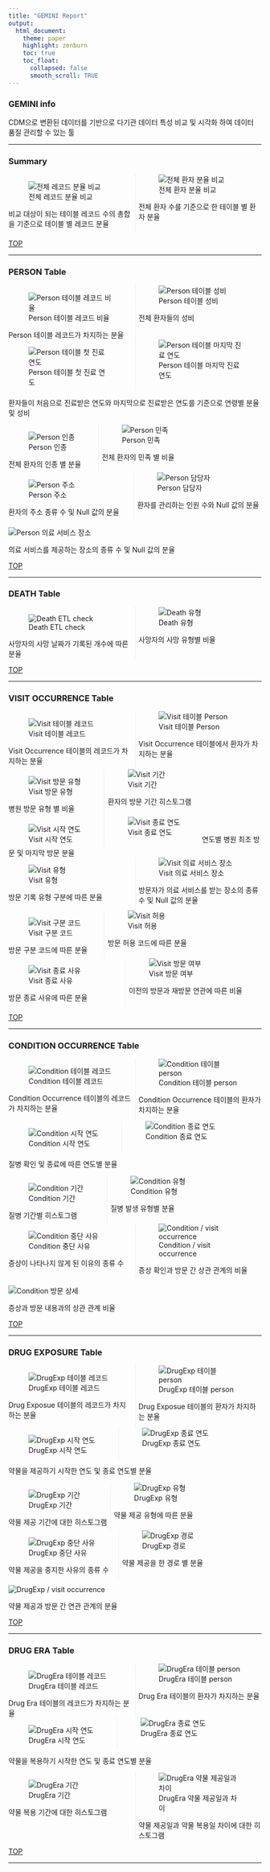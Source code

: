```yaml
---
title: "GEMINI Report"
output: 
  html_document:
    theme: paper
    highlight: zenburn
    toc: true
    toc_float:
      collapsed: false
      smooth_scroll: TRUE
---
```

<a name="Top"></a>

### **GEMINI info** 
CDM으로 변환된 데이터를 기반으로 다기관 데이터 특성 비교 및 시각화 하여 데이터 품질 관리할 수 있는 툴

<style>
  .col2{
    display: inline-block;
    -webkit-columns: 100px 2;
    -moz-columns: 100px 2;
    columns: 100px 2;
    -webkit-column-rule:
    1px dotted #e0e0e0;
    -moz-column-rule: 1px dotted #e0e0e0;
    column-rule: 1px dotted #e0e0e0;
    column-span:all;
  }
</style>

***
<a name="Summary"></a>

### **Summary** {.flexbox .vcenter}

<div class="col2">

![전체 레코드 분율 비교](../images/Whole/00.Record.jpg)

비교 대상이 되는 테이블 레코드 수의 총합을 기준으로 테이블 별 레코드 분율
<!-- This figure shows that Standard CDM's record each assigned table ratio and Target CDM's record each assigned table ratio.-->


![전체 환자 분율 비교](../images/Whole/01.Person.jpg)

전체 환자 수를 기준으로 한 테이블 별 환자 분율
<!-- This figure shows that Standard CDM's person each assigned person ratio and Target CDM's person each assigned person ratio. -->

</div>

<a href="#Top">TOP</a>

***
<a name="PERSON"></a>

### **PERSON Table** 

<div class="col2">
![Person 테이블 레코드 비율](../images/Person/00.Person_record.jpg)

Person 테이블 레코드가 차지하는 분율
<!-- This figure shows that Standard CDM's PERSON Table record ratio and Target CDM's PERSON Table record ratio. -->

![Person 테이블 성비](../images/Person/01.Person_gender.jpg)

전체 환자들의 성비
<!-- This figure shows that Standard CDM's gender ratio and Target CDM's gender ratio. -->

</div>

<div class="col2">

![Person 테이블 첫 진료 연도](../images/Person/02.Person_min_year.jpg)

![Person 테이블 마지막 진료 연도](../images/Person/03.Person_max_year.jpg)

</div>
환자들이 처음으로 진료받은 연도와 마지막으로 진료받은 연도를 기준으로 연령별 분율 및 성비
<!-- This figure shows that Standard CDM's, Target CDM's Observation Period Start and End. -->

<div class="col2">

![Person 인종](../images/Person/04.Person_race.jpg)

전체 환자의 인종 별 분율
<!-- This figure shows that Standard CDM's Race ratio and Target CDM's Race ratio-->

![Person 민족](../images/Person/05.Person_ethnicity.jpg)

전체 환자의 민족 별 비율
<!-- This figure shows that Standard CDM's Ethnicity ratio and Target CDM's Ethnicity ratio-->

</div>

<div class="col2">

![Person 주소](../images/Person/06.Person_location.jpg)

환자의 주소 종류 수 및 Null 값의 분율
<!-- This figure shows the number of location types, the null ratio in the standard CDM and target CDM.-->

![Person 담당자](../images/Person/07.Person_provider.jpg)

환자를 관리하는 인원 수와 Null 값의 분율
<!-- This figure shows the number of provider types, the null ratio in the standard CDM and target CDM.-->

</div>

<SPAN class="col2">
![Person 의료 서비스 장소](../images/Person/08.Person_care_site.jpg)

의료 서비스를 제공하는 장소의 종류 수 및 Null 값의 분율
<!-- This figure shows the number of care site types, the null ratio in the standard CDM and target CDM.-->
</SPAN>

<a href="#Top">TOP</a>

***
<a name="DEATH"></a>

### **DEATH Table**
<div class="col2">
![Death ETL check](../images/Death/00.Death_deathcheck.jpg)

사망자의 사망 날짜가 기록된 개수에 따른 분율
<!-- This figure shows Percentage of people with multiple death times for check data ETL fault.-->

![Death 유형](../images/Death/01.Death_type.jpg)

사망자의 사망 유형별 비율
<!-- This figure shows that Standard CDM's Death Type ratio and Target CDM's Death Type ratio-->

</div>

<a href="#Top">TOP</a>

***
<a name="VISIT OCCURRENCE"></a>

### **VISIT OCCURRENCE Table**
<div class="col2">
![Visit 테이블 레코드](../images/VIsit/00.Visit_record.jpg)

Visit Occurrence 테이블의 레코드가 차지하는 분율

<!-- This figure shows that Standard CDM's Visit Occurrenece Table record ratio and Target CDM's Visit Occurrenece Table record ratio.-->

![Visit 테이블 Person](../images/VIsit/01.Visit_person.jpg)

Visit Occurrence 테이블에서 환자가 차지하는 분율
<!-- This figure shows that Standard CDM's Visit Occurrenece Table person ratio and Target CDM's Visit Occurrenece Table person ratio.-->

</div>
<div class="col2">
![Visit 방문 유형](../images/VIsit/02.Visit_concept.jpg)

병원 방문 유형 별 비율
<!-- This figure shows that Standard CDM's Visit Concept ratio and Target CDM's Visit Concept ratio.-->

![Visit 기간](../images/VIsit/03.Visit_Duration.jpg)

환자의 방문 기간 히스토그램
<!-- This figure shows that Standard CDM's Visit Duration histogram and Target CDM's Visit Duration histogram.-->

</div>
<div class="col2">
![Visit 시작 연도](../images/VIsit/04.Visit_start.jpg)

![Visit 종료 연도](../images/VIsit/05.Visit_end.jpg)
</div>
연도별 병원 최초 방문 및 마지막 방문 분율
<!-- This figure shows that the Visit occurrence start, end with person ratio.-->
<div class="col2">
![Visit 유형](../images/VIsit/06.Visit_type.jpg)

방문 기록 유형 구분에 따른 분율

<!-- This figure shows that Standard CDM's Visit type ratio and Target CDM's Visit type ratio.-->

![Visit 의료 서비스 장소](../images/VIsit/07.Visit_care_site.jpg)

방문자가 의료 서비스를 받는 장소의 종류 수 및 Null 값의 분율

<!-- This figure shows that the number of care site types, the null ratio in the standard CDM and target CDM.-->

</div>
<div class="col2">
![Visit 구분 코드](../images/VIsit/08.Visit_source.jpg)

방문 구분 코드에 따른 분율

<!-- This figure shows that Standard CDM's Visit source ratio and Target CDM's Visit source ratio.-->

![Visit 허용](../images/VIsit/09.Visit_admitting.jpg)

방문 허용 코드에 따른 분율

<!-- This figure shows that Standard CDM's Visit admitting ratio and Target CDM's Visit admitting ratio.-->

</div>
<div class="col2">
![Visit 종료 사유](../images/VIsit/10.Visit_discharge.jpg)

방문 종료 사유에 따른 분율
<!-- This figure shows that Standard CDM's Visit discharge ratio and Target CDM's Visit discharge ratio.-->

![Visit 방문 여부](../images/VIsit/11.Visit_preceding.jpg)

이전의 방문과 재방문 연관에 따른 비율
<!-- This figure shows that Standard CDM's Visit preceding ratio and Target CDM's Visit preceding ratio.-->

</div>

<a href="#Top">TOP</a>

***
<a name="CONDITION OCCURRENCE"></a>

### **CONDITION OCCURRENCE Table**
<div class="col2">
![Condition 테이블 레코드](../images/Condition/00.Condition_record.jpg)

Condition Occurrence 테이블의 레코드가 차지하는 분율

<!-- This figure shows that Standard CDM's Visit Occurrenece Table record ratio and Target CDM's Visit Occurrenece Table record ratio.-->

![Condition 테이블 person](../images/Condition/01.Condition_person.jpg)

Condition Occurrence 테이블의 환자가 차지하는 분율

<!-- This figure shows that Standard CDM's Visit Occurrenece Table people ratio and Target CDM's Visit Occurrenece Table people ratio.-->
</div>

<div class="col2">
![Condition 시작 연도](../images/Condition/02.Condition_start.jpg)

![Condition 종료 연도](../images/Condition/03.Condition_end.jpg)
</div>
<!-- This figure shows that the start condition and end condition.-->
질병 확인 및 종료에 따른 연도별 분율

<div class="col2">
![Condition 기간](../images/Condition/04.Condition_Duration.jpg)

질병 기간별 히스토그램
<!-- This figure shows that Standard CDM's Condition histogram and Target CDM's Condition Duration histogram.-->

![Condition 유형](../images/Condition/05.Condition_type.jpg)

질병 발생 유형별 분율
<!-- This figure shows that Standard CDM's Condition type ratio and Target CDM's Condition type ratio.-->
</div>

<div class="col2">
![Condition 중단 사유](../images/Condition/06.Condition Stop.jpg)

증상이 나타나지 않게 된 이유의 종류 수
<!-- This figure shows the number of stop reason in the standard CDM and target CDM. -->

![Condition / visit occurrence](../images/Condition/07.Condition_visit_occurrence.jpg)

증상 확인과 방문 간 상관 관계의 비율
<!-- This figure shows that Standard CDM's and Target CDM's Condition occurrence Associate with Visit occurrence ratio.-->
</div>
<SPAN class="col2">
![Condition 방문 상세](../images/Condition/08.Condition_visit_detail.jpg)

증상과 방문 내용과의 상관 관계 비율
<!-- This figure shows the number of care site types, the null ratio in the standard CDM and target CDM.-->
</SPAN>

<a href="#Top">TOP</a>

***
<a name="DRUG EXPOSURE"></a>

### **DRUG EXPOSURE Table**
<div class="col2">
![DrugExp 테이블 레코드](../images/Drug exposure/00.Drug_exp_record.jpg)

Drug Exposue 테이블의 레코드가 차지하는 분율

<!-- This figure shows that Standard CDM's Drug Exposure Table record ratio and Target CDM's Drug Exposure Table record ratio.-->

![DrugExp 테이블 person](../images/Drug exposure/01.Drug_exp_person.jpg)

Drug Exposue 테이블의 환자가 차지하는 분율

<!-- This figure shows that Standard CDM's Drug Exposure Table person ratio and Target CDM's Drug Exposure Table person ratio.-->

</div>

<div class="col2">
![DrugExp 시작 연도](../images/Drug exposure/02.Drug_exp_start.jpg)

![DrugExp 종료 연도](../images/Drug exposure/03.Drug_exp_end.jpg)
</div>
약물을 제공하기 시작한 연도 및 종료 연도별 분율
<!-- This figure shows that the Drug Exposure start and end.-->

<div class="col2">
![DrugExp 기간](../images/Drug exposure/04.Drug_exp_duration.jpg)

약물 제공 기간에 대한 히스토그램
<!-- This figure shows that Standard CDM's Drug Exposure Duration histogram and Target CDM's Drug Exposure Duration histogram.-->

![DrugExp 유형](../images/Drug exposure/05.Drug_exp_type.jpg)

약물 제공 유형에 따른 분율
<!-- This figure shows that Standard CDM's Drug exposure type ratio and Target CDM's Drug exposure type ratio.-->

</div>

<div class="col2">
![DrugExp 중단 사유](../images/Drug exposure/06.Drug Stop.jpg)

약물 제공을 중지한 사유의 종류 수
<!-- This figure shows the number of stop reason in the standard CDM and target CDM. -->

![DrugExp 경로](../images/Drug exposure/07.Drug_exp_route.jpg)

약물 제공을 한 경로 별 분율
<!-- This figure shows that Standard CDM's Drug exposure route ratio and Target CDM's Drug exposure route ratio.-->

</div>

<SPAN class="col2">
![DrugExp / visit occurrence](../images/Drug exposure/08.Drug_exp_visit_occurrence.jpg)

약물 제공과 방문 간 연관 관계의 분율
<!-- This figure shows that Standard CDM's Drug exposure Associate with Visit occurrence ratio and Target CDM's Drug exposure Associate with Visit occurrence ratio.-->
</SPAN>

<a href="#Top">TOP</a>

***
<a name="DRUG ERA"></a>

### **DRUG ERA Table**
<div class="col2">
![DrugEra 테이블 레코드](../images/Drug era/00.Drug_era_record.jpg)

Drug Era 테이블의 레코드가 차지하는 분율
<!-- This figure shows that Standard CDM's Drug Era Table record ratio and Target CDM's Drug Era Table record ratio.-->

![DrugEra 테이블 person](../images/Drug era/01.Drug_era_person.jpg)

Drug Era 테이블의 환자가 차지하는 분율
<!-- This figure shows that Standard CDM's Drug Era Table people ratio and Target CDM's Drug Era Table people ratio.-->
</div>

<div class="col2">
![DrugEra 시작 연도](../images/Drug era/02.Drug_era_start.jpg)

![DrugEra 종료 연도](../images/Drug era/03.Drug_era_end.jpg)
</div>
약물을 복용하기 시작한 연도 및 종료 연도별 분율
<!-- This figure shows that the Drug Era start and end.-->

<div class="col2">
![DrugEra 기간](../images/Drug era/04.Drug_era_Duration.jpg)

약물 복용 기간에 대한 히스토그램
<!-- This figure shows that Standard CDM's Drug Era Duration histogram and Target CDM's Drug Era Duration histogram.-->

![DrugEra 약물 제공일과 차이](../images/Drug era/05.Drug_era_Gap.jpg)

약물 제공일과 약물 복용일 차이에 대한 히스토그램
<!-- This figure shows that Standard CDM's Gap Days histogram and Target CDM's Gap Days histogram. -->
</div>
<a href="#Top">TOP</a>

***